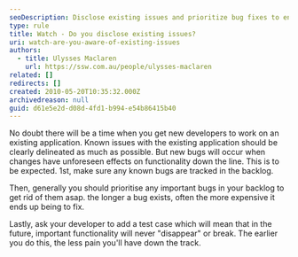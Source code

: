 ```yaml
---
seoDescription: Disclose existing issues and prioritize bug fixes to ensure seamless application development and reduce costly rework.
type: rule
title: Watch - Do you disclose existing issues?
uri: watch-are-you-aware-of-existing-issues
authors:
  - title: Ulysses Maclaren
    url: https://ssw.com.au/people/ulysses-maclaren
related: []
redirects: []
created: 2010-05-20T10:35:32.000Z
archivedreason: null
guid: d61e5e2d-d08d-4fd1-b994-e54b86415b40
---
```


No doubt there will be a time when you get new developers to work on an existing application. Known issues with the existing application should be clearly delineated as much as possible. But new bugs will occur when changes have unforeseen effects on functionality down the line. This is to be expected.
1st, make sure any known bugs are tracked in the backlog.

Then, generally you should prioritise any important bugs in your backlog to get rid of them asap. the longer a bug exists, often the more expensive it ends up being to fix.

Lastly, ask your developer to add a test case which will mean that in the future, important functionality will never "disappear" or break. The earlier you do this, the less pain you'll have down the track.